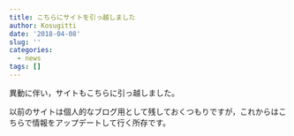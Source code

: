 ```yaml
---
title: こちらにサイトを引っ越しました
author: Kosugitti
date: '2018-04-08'
slug: ''
categories:
  - news
tags: []
---
```


異動に伴い，サイトもこちらに引っ越しました。

以前のサイトは個人的なブログ用として残しておくつもりですが，これからはこちらで情報をアップデートして行く所存です。
